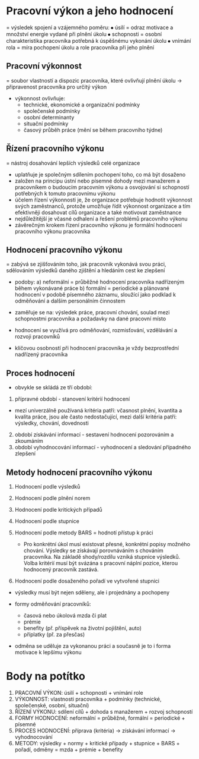 # Pracovní výkon a jeho hodnocení

= výsledek spojení a vzájemného poměru:
⦁ úsilí = odraz motivace a množství energie vydané při plnění úkolu
⦁ schopnosti = osobní charakteristika pracovníka potřebná k úspěšnému vykonání úkolu
⦁ vnímání rola = míra pochopení úkolu a role pracovníka při jeho plnění

## Pracovní výkonnost
= soubor vlastností a dispozic pracovníka, které ovlivňují plnění úkolu → připravenost
pracovníka pro určitý výkon

- výkonnost ovlivňuje:
    * technické, ekonomické a organizační podmínky
    * společenské podmínky
    * osobní determinanty
    * situační podmínky
    * časový průběh práce (mění se během pracovního týdne)

## Řízení pracovního výkonu
= nástroj dosahování lepších výsledků celé organizace

- uplatňuje je společným sdílením pochopení toho, co má být dosaženo
- založen na principu ústní nebo písemné dohody mezi manažerem a pracovníkem o
budoucím pracovním výkonu a osvojování si schopností potřebných k tomuto pracovnímu
výkonu
- účelem řízení výkonnosti je, že organizace potřebuje hodnotit výkonnost svých
zaměstnanců, protože umožňuje řídit výkonnost organizace a tím efektivněji dosahovat
cílů organizace a také motivovat zaměstnance
- nejdůležitější je včasné odhalení a řešení problémů pracovního výkonu
- závěrečným krokem řízení pracovního výkonu je formální hodnocení pracovního výkonu
pracovníka

## Hodnocení pracovního výkonu
= zabývá se zjišťováním toho, jak pracovník vykonává svou práci, sdělováním výsledků
daného zjištění a hledáním cest ke zlepšení

- podoby:
a) neformální = průběžné hodnocení pracovníka nadřízeným během vykonávané práce
b) formální = periodické a plánované hodnocení v podobě písemného záznamu, sloužící
jako podklad k odměňování a dalším personálním činnostem

- zaměřuje se na: výsledek práce, pracovní chování, soulad mezi schopnostmi
pracovníka a požadavky na dané pracovní místo
- hodnocení se využívá pro odměňování, rozmisťování, vzdělávání a rozvoji pracovníků
- klíčovou osobností při hodnocení pracovníka je vždy bezprostřední nadřízený pracovníka

## Proces hodnocení
- obvykle se skládá ze tří období:

1. přípravné období - stanovení kritérií hodnocení
- mezí univerzálně používaná kritéria patří: včasnost plnění, kvantita a
kvalita práce, jsou ale často nedostačující, mezi další kritéria patří:
výsledky, chování, dovednosti
2. období získávání informací - sestavení hodnocení pozorováním a zkoumáním
3. období vyhodnocování informací - vyhodnocení a sledování případného zlepšení

## Metody hodnocení pracovního výkonu
1. Hodnocení podle výsledků
2. Hodnocení podle plnění norem
3. Hodnocení podle kritických případů
4. Hodnocení podle stupnice
5. Hodnocení podle metody BARS = hodnotí přístup k práci
    * Pro konkrétní úkol musí existovat přesné, konkrétní popisy možného chování. Výsledky se získávají porovnáváním s chováním pracovníka. Na základě shody/rozdílu vzniká stupnice výsledků. Volba kritérií musí být svázána s pracovní náplní pozice, kterou hodnocený pracovník zastává.


6. Hodnocení podle dosaženého pořadí ve vytvořené stupnici
- výsledky musí být nejen sděleny, ale i projednány a pochopeny

- formy odměňování pracovníků:
    * časová nebo úkolová mzda či plat
    * prémie
    * benefity (př. příspěvek na životní pojištění, auto)
    * příplatky (př. za přesčas)
- odměna se uděluje za vykonanou práci a současně je to i forma motivace k lepšímu
výkonu

# Body na potítko

1. PRACOVNÍ VÝKON: úsilí + schopnosti + vnímání role
2. VÝKONNOST: vlastnosti pracovníka + podmínky (technické, společenské, osobní, situační)
3. ŘÍZENÍ VÝKONU: sdílení cílů + dohoda s manažerem + rozvoj schopností
4. FORMY HODNOCENÍ: neformální = průběžné, formální = periodické + písemné
5. PROCES HODNOCENÍ: příprava (kritéria) → získávání informací → vyhodnocování
6. METODY: výsledky + normy + kritické případy + stupnice + BARS + pořadí, odměny = mzda + prémie + benefity